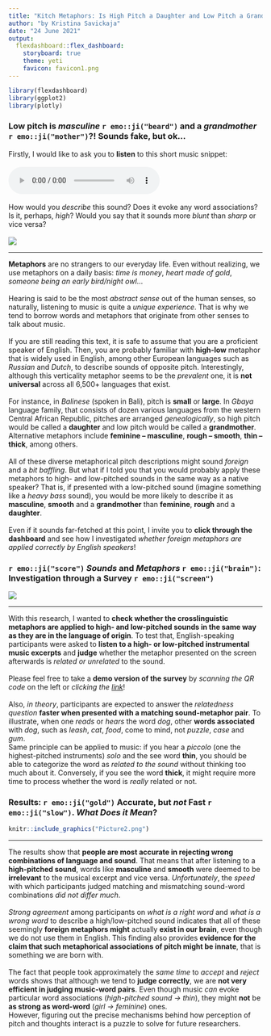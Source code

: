 ```yaml
---
title: "Kitch Metaphors: Is High Pitch a Daughter and Low Pitch a Grandmother?"
author: "by Kristina Savickaja"
date: "24 June 2021"
output: 
  flexdashboard::flex_dashboard:
    storyboard: true
    theme: yeti
    favicon: favicon1.png
---
```


```r
library(flexdashboard)
library(ggplot2)
library(plotly)
```

### Low pitch is ***masculine*** `r emo::ji("beard")` and a ***grandmother*** `r emo::ji("mother")`?! Sounds fake, but ok… {data-commentary-width=800}

<div align="center"> Firstly, I would like to ask you to **listen** to this short music snippet: \
\
<audio controls>
  <source src="h_3.wav" type="audio/mpeg">
</audio>  <br> \
How would you *describe* this sound? Does it evoke any word associations? Is it, perhaps, *high*? Would you say that it sounds more *blunt* than *sharp* or vice versa? \
\
![](Picture1.jpg) </div>


***
**Metaphors** are no strangers to our everyday life. Even without realizing, we use metaphors on a daily basis: *time is money*, *heart made of gold*, *someone being an early bird/night owl*… \
\
Hearing is said to be the most *abstract sense* out of the human senses, so naturally, listening to music is quite a *unique experience*. That is why we tend to borrow words and metaphors that originate from other senses to talk about music. \
\
If you are still reading this text, it is safe to assume that you are a proficient speaker of English. Then, you are probably familiar with **high-low** metaphor that is widely used in English, among other European languages such as *Russian* and *Dutch*, to describe sounds of opposite pitch. Interestingly, although this verticality metaphor seems to be the *prevalent* one, it is **not universal** across all 6,500+ languages that exist. \
\
For instance, in *Balinese* (spoken in Bali), pitch is **small** or **large**. In *Gbaya* language family, that consists of dozen various languages from the western Central African Republic, pitches are arranged *genealogically*, so high pitch would be called a **daughter** and low pitch would be called a **grandmother**. Alternative metaphors include **feminine – masculine**, **rough – smooth**, **thin – thick**, among others. \
\
All of these diverse metaphorical pitch descriptions might sound *foreign* and a *bit baffling*. But what if I told you that you would probably apply these metaphors to high- and low-pitched sounds in the same way as a native speaker? That is, if presented with a low-pitched sound (imagine something like a *heavy bass* sound), you would be more likely to describe it as **masculine**, **smooth** and a **grandmother** than **feminine**, **rough** and a **daughter**. \
\
Even if it sounds far-fetched at this point, I invite you to **click through the dashboard** and see how I investigated *whether foreign metaphors are applied correctly by English speakers*!


### `r emo::ji("score")` *Sounds* and *Metaphors* `r emo::ji("brain")`: Investigation through a Survey `r emo::ji("screen")` {data-commentary-width=900}

![](qr.png)

***

With this research, I wanted to **check whether the crosslinguistic metaphors are applied to high- and low-pitched sounds in the same way as they are in the language of origin**. To test that, English-speaking participants were asked to **listen to a high- or low-pitched instrumental music excerpts** and **judge** whether the metaphor presented on the screen afterwards is *related or unrelated* to the sound. \
\
Please feel free to take a **demo version of the survey** by *scanning the QR code* on the left or *clicking the [link](https://uvacommscience.eu.qualtrics.com/jfe/form/SV_eEFlcMixKZ2fP4W)*! \
\
Also, *in theory*, participants are expected to answer the *relatedness question* **faster when presented with a matching sound-metaphor pair**. To illustrate, when one *reads* or *hears* the word *dog*, other **words associated** with *dog*, such as *leash*, *cat*, *food*, come to mind, not *puzzle*, *case* and *gum*. \
Same principle can be applied to music: if you hear a *piccolo* (one the highest-pitched instruments) *solo* and the see word **thin**, you should be able to categorize the word as *related to the sound* without thinking too much about it. Conversely, if you see the word **thick**, it might require more time to process whether the word is *really* related or not. \


### **Results**: `r emo::ji("gold")` **Accurate**, but *not* **Fast** `r emo::ji("slow")`. *What Does it Mean*? {data-commentary-width=900}

```r
knitr::include_graphics("Picture2.png")
```

***

The results show that **people are most accurate in rejecting wrong combinations of language and sound**. That means that after listening to a **high-pitched sound**, words like **masculine** and **smooth** were deemed to be **irrelevant** to the musical excerpt and vice versa. *Unfortunately*, the *speed* with which participants judged matching and mismatching sound-word combinations *did not differ much*. \
\
*Strong agreement* among participants on *what is a right word* and *what is a wrong word* to describe a high/low-pitched sound indicates that all of these seemingly **foreign metaphors might** actually **exist in our brain**, even though we do not use them in English. This finding also provides **evidence for the claim that such metaphorical associations of pitch might be innate**, that is something we are born with.\
\
The fact that people took approximately the *same time* to *accept* and *reject* words shows that although we tend to **judge correctly**, we are **not very efficient in judging music-word pairs**. Even though music *can* evoke particular word associations (*high-pitched sound → thin*), they might **not** be **as strong as word-word** (*girl → feminine*) ones.  \
However, figuring out the precise mechanisms behind how perception of pitch and thoughts interact is a puzzle to solve for future researchers.